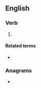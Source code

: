 ==English==

===Verb===
{{en-verb|mechanises|mechanising|mechanised|mechanised}}

# {{standard spelling of|from=non-Oxford British spelling|mechanize|lang=en}}

====Related terms====
* {{l|en|mechanisation}}

===Anagrams===
* {{anagrams|en|Manichees|achimenes|chimeneas}}